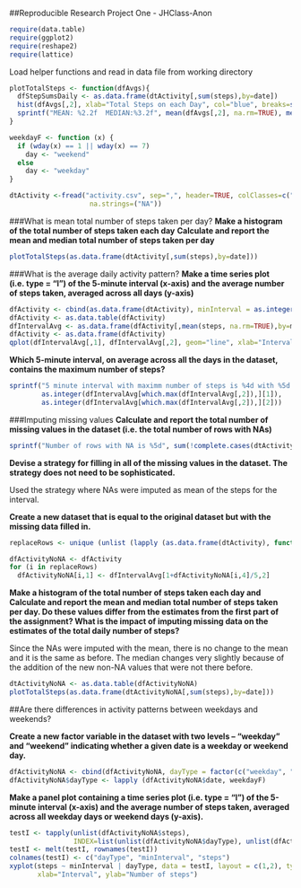 
##Reproducible Research Project One - JHClass-Anon

```r {echo=TRUE}
require(data.table)
require(ggplot2)
require(reshape2)
require(lattice)
```

Load helper functions and read in data file from working directory
```r
plotTotalSteps <- function(dfAvgs){
  dfStepSumsDaily <- as.data.frame(dtActivity[,sum(steps),by=date])
  hist(dfAvgs[,2], xlab="Total Steps on each Day", col="blue", breaks=seq(0,25000,by=1000), main="")
  sprintf("MEAN: %2.2f  MEDIAN:%3.2f", mean(dfAvgs[,2], na.rm=TRUE), median(dfAvgs[,2],na.rm=TRUE))
}

weekdayF <- function (x) {
  if (wday(x) == 1 || wday(x) == 7)
    day <- "weekend"
  else
    day <- "weekday"
}

dtActivity <-fread("activity.csv", sep=",", header=TRUE, colClasses=c("integer", "Date", "integer"), 
                    na.strings=("NA"))
```

                    
###What is mean total number of steps taken per day?
**Make a histogram of the total number of steps taken each day**
**Calculate and report the mean and median total number of steps taken per day**


```r
plotTotalSteps(as.data.frame(dtActivity[,sum(steps),by=date]))
```

###What is the average daily activity pattern?
**Make a time series plot (i.e. type = "l") of the 5-minute interval (x-axis) and the average number of steps taken, averaged across all days (y-axis) **

```r
dfActivity <- cbind(as.data.frame(dtActivity), minInterval = as.integer(seq(from=0, to=1435, by=5)))
dfActivity <- as.data.table(dfActivity)
dfIntervalAvg <- as.data.frame(dfActivity[,mean(steps, na.rm=TRUE),by=minInterval])
dfActivity <- as.data.frame(dfActivity)
qplot(dfIntervalAvg[,1], dfIntervalAvg[,2], geom="line", xlab="Interval Points (in minutes)", ylab="Average Steps Over All Days")

```
  
**Which 5-minute interval, on average across all the days in the dataset, contains the maximum number of steps?**
```r
sprintf("5 minute interval with maximm number of steps is %4d with %5d steps", 
        as.integer(dfIntervalAvg[which.max(dfIntervalAvg[,2]),][1]),
        as.integer(dfIntervalAvg[which.max(dfIntervalAvg[,2]),][2]))
```

###Imputing missing values
**Calculate and report the total number of missing values in the dataset (i.e. the total number of rows with NAs)**
```r
sprintf("Number of rows with NA is %5d", sum(!complete.cases(dtActivity)))
```

**Devise a strategy for filling in all of the missing values in the dataset. The strategy does not need to be sophisticated.**
  
Used the strategy where NAs were imputed as mean of the steps for the interval.

**Create a new dataset that is equal to the original dataset but with the missing data filled in.**

```r
replaceRows <- unique (unlist (lapply (as.data.frame(dtActivity), function (x) which (is.na (x)))))

dfActivityNoNA <- dfActivity
for (i in replaceRows)
  dfActivityNoNA[i,1] <- dfIntervalAvg[1+dfActivityNoNA[i,4]/5,2]
```

**Make a histogram of the total number of steps taken each day and Calculate and report the mean and median total number of steps taken per day. Do these values differ from the estimates from the first part of the assignment? What is the impact of imputing missing data on the estimates of the total daily number of steps?**

Since the NAs were imputed with the mean, there is no change to the mean and it is the same as before. The median changes very slightly because of the addition of the new non-NA values that were not there before.

```r
dtActivityNoNA <- as.data.table(dfActivityNoNA)
plotTotalSteps(as.data.frame(dtActivityNoNA[,sum(steps),by=date]))
```


##Are there differences in activity patterns between weekdays and weekends?

**Create a new factor variable in the dataset with two levels – “weekday” and “weekend” indicating whether a given date is a weekday or weekend day.**
```r
dfActivityNoNA <- cbind(dfActivityNoNA, dayType = factor(c("weekday", "weekend")))
dfActivityNoNA$dayType <- lapply (dfActivityNoNA$date, weekdayF)
```

**Make a panel plot containing a time series plot (i.e. type = "l") of the 5-minute interval (x-axis) and the average number of steps taken, averaged across all weekday days or weekend days (y-axis). **
```r
testI <- tapply(unlist(dfActivityNoNA$steps), 
                INDEX=list(unlist(dfActivityNoNA$dayType), unlist(dfActivityNoNA$minInterval)), FUN=mean)
testI <- melt(testI, rownames(testI))
colnames(testI) <- c("dayType", "minInterval", "steps")
xyplot(steps ~ minInterval | dayType, data = testI, layout = c(1,2), type="l", 
       xlab="Interval", ylab="Number of steps")
```




